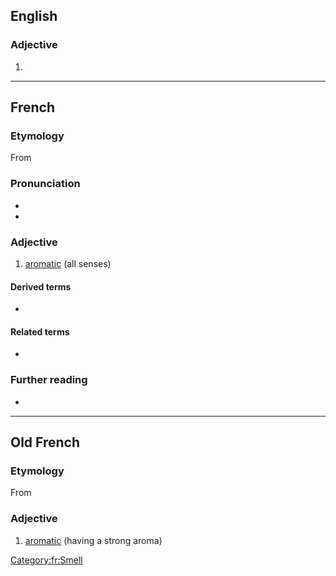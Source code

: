 ==English==

===Adjective===
{{en-adj}}

# {{obsolete form of|en|aromatic}}

----

==French==

===Etymology===
From {{inh|fr|fro|aromatique}}

===Pronunciation===
* {{fr-IPA}}
* {{audio|fr|Fr-aromatique.ogg|aromatique}}

===Adjective===
{{fr-adj}}

# [[aromatic]] (all senses)

[[Category:fr:Smell]]

====Derived terms====
* {{l|fr|hydrocarbure aromatique polycyclique}}

====Related terms====
* {{l|fr|aromatisé}}

===Further reading===
* {{R:TLFi}}

----

==Old French==

===Etymology===
From {{der|fro|LL.|aromaticus}}

===Adjective===
{{fro-adj|mf}}

# [[aromatic]] (having a strong aroma)